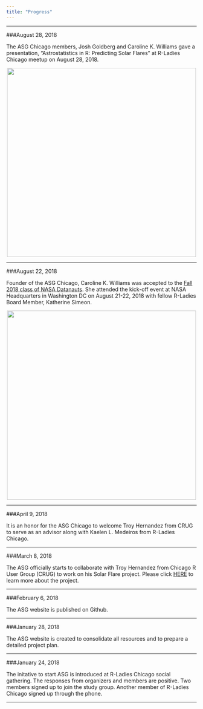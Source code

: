 ```yaml
---
title: "Progress"
---
```


***

###August 28, 2018

The ASG Chicago members, Josh Goldberg and Caroline K. Williams gave a presentation, "Astrostatistics in R: Predicting Solar Flares" at R-Ladies Chicago meetup on August 28, 2018.  
<p>
<center><img src="image/SolarFlare1.jpg" style="width:500px;"></center>

***

###August 22, 2018

Founder of the ASG Chicago, Caroline K. Williams was accepted to the [Fall 2018 class of NASA Datanauts](https://open.nasa.gov/blog/welcome-fall-2018-class-nasa-datanauts/). She attended the kick-off event at NASA Headquarters in Washington DC on August 21-22, 2018 with fellow R-Ladies Board Member, Katherine Simeon. 
<p>
<center><img src="image/datanauts1.jpg" style="width:500px;"></center>

***

###April 9, 2018

It is an honor for the ASG Chicago to welcome Troy Hernandez from CRUG to serve as an advisor along with Kaelen L. Medeiros from R-Ladies Chicago. 

***

###March 8, 2018

The ASG officially starts to collaborate with Troy Hernandez from Chicago R User Group (CRUG) to work on his Solar Flare project. Please click [HERE](https://github.com/Chicago-R-User-Group/2017-n5-Meetup-SolarFlares) to learn more about the project.

***

###February 6, 2018

The ASG website is published on Github.

***

###January 28, 2018

The ASG website is created to consolidate all resources and to prepare a detailed project plan. 

***

###January 24, 2018

The initative to start ASG is introduced at R-Ladies Chicago social gathering. The responses from organizers and members are positive. Two members signed up to join the study group. Another member of R-Ladies Chicago signed up through the phone.

***
